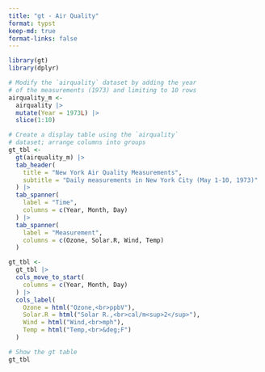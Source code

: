 ```yaml
---
title: "gt - Air Quality"
format: typst
keep-md: true
format-links: false
---
```


```r
library(gt)
library(dplyr)

# Modify the `airquality` dataset by adding the year
# of the measurements (1973) and limiting to 10 rows
airquality_m <-
  airquality |>
  mutate(Year = 1973L) |>
  slice(1:10)

# Create a display table using the `airquality`
# dataset; arrange columns into groups
gt_tbl <-
  gt(airquality_m) |>
  tab_header(
    title = "New York Air Quality Measurements",
    subtitle = "Daily measurements in New York City (May 1-10, 1973)"
  ) |>
  tab_spanner(
    label = "Time",
    columns = c(Year, Month, Day)
  ) |>
  tab_spanner(
    label = "Measurement",
    columns = c(Ozone, Solar.R, Wind, Temp)
  )

gt_tbl <-
  gt_tbl |>
  cols_move_to_start(
    columns = c(Year, Month, Day)
  ) |>
  cols_label(
    Ozone = html("Ozone,<br>ppbV"),
    Solar.R = html("Solar R.,<br>cal/m<sup>2</sup>"),
    Wind = html("Wind,<br>mph"),
    Temp = html("Temp,<br>&deg;F")
  )

# Show the gt table
gt_tbl

```
